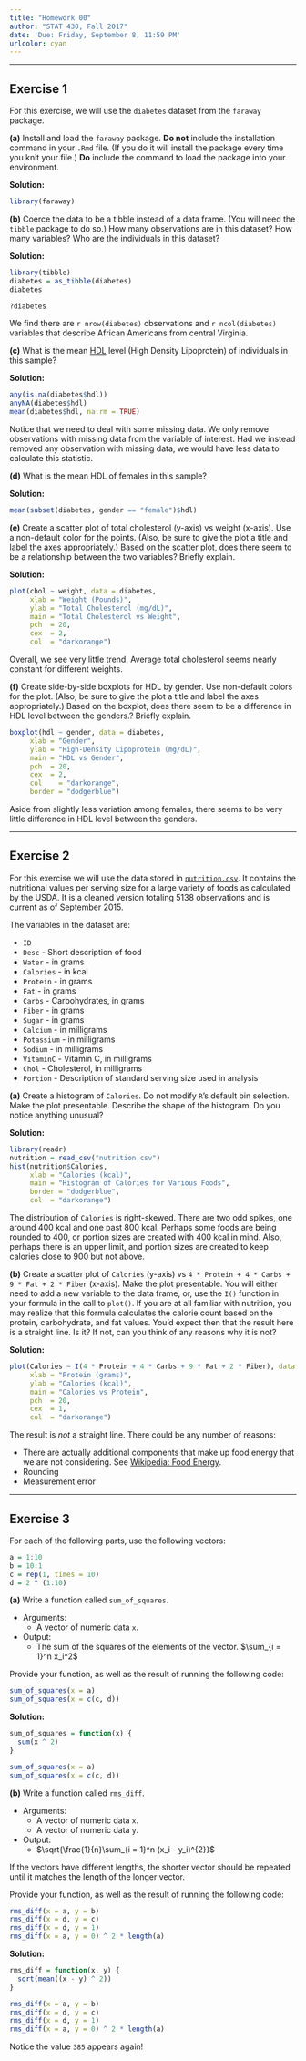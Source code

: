 ```yaml
---
title: "Homework 00"
author: "STAT 430, Fall 2017"
date: 'Due: Friday, September 8, 11:59 PM'
urlcolor: cyan
---
```


***

## Exercise 1

For this exercise, we will use the `diabetes` dataset from the `faraway` package.

**(a)** Install and load the `faraway` package. **Do not** include the installation command in your `.Rmd` file. (If you do it will install the package every time you knit your file.) **Do** include the command to load the package into your environment.

**Solution:**

```r
library(faraway)
```

**(b)** Coerce the data to be a tibble instead of a data frame. (You will need the `tibble` package to do so.) How many observations are in this dataset? How many variables? Who are the individuals in this dataset?

**Solution:**

```r
library(tibble)
diabetes = as_tibble(diabetes)
diabetes
```

```r
?diabetes
```

We find there are `r nrow(diabetes)` observations and `r ncol(diabetes)` variables that describe African Americans from central Virginia.

**(c)** What is the mean [HDL](https://en.wikipedia.org/wiki/High-density_lipoprotein) level (High Density Lipoprotein) of individuals in this sample?

**Solution:**

```r
any(is.na(diabetes$hdl))
anyNA(diabetes$hdl)
mean(diabetes$hdl, na.rm = TRUE)
```

Notice that we need to deal with some missing data. We only remove observations with missing data from the variable of interest. Had we instead removed any observation with missing data, we would have less data to calculate this statistic.

**(d)** What is the mean HDL of females in this sample?

**Solution:**

```r
mean(subset(diabetes, gender == "female")$hdl)
```

**(e)** Create a scatter plot of total cholesterol (y-axis) vs weight (x-axis). Use a non-default color for the points. (Also, be sure to give the plot a title and label the axes appropriately.) Based on the scatter plot, does there seem to be a relationship between the two variables? Briefly explain.

**Solution:**

```r
plot(chol ~ weight, data = diabetes,
     xlab = "Weight (Pounds)",
     ylab = "Total Cholesterol (mg/dL)",
     main = "Total Cholesterol vs Weight",
     pch  = 20,
     cex  = 2,
     col  = "darkorange")
```

Overall, we see very little trend. Average total cholesterol seems nearly constant for different weights.

**(f)** Create side-by-side boxplots for HDL by gender. Use non-default colors for the plot. (Also, be sure to give the plot a title and label the axes appropriately.) Based on the boxplot, does there seem to be a difference in HDL level between the genders.? Briefly explain.

```r
boxplot(hdl ~ gender, data = diabetes,
     xlab = "Gender",
     ylab = "High-Density Lipoprotein (mg/dL)",
     main = "HDL vs Gender",
     pch  = 20,
     cex  = 2,
     col    = "darkorange",
     border = "dodgerblue")
```

Aside from slightly less variation among females, there seems to be very little difference in HDL level between the genders.

***

## Exercise 2

For this exercise we will use the data stored in [`nutrition.csv`](nutrition.csv). It contains the nutritional values per serving size for a large variety of foods as calculated by the USDA. It is a cleaned version totaling 5138 observations and is current as of September 2015.

The variables in the dataset are:

- `ID` 
- `Desc` - Short description of food
- `Water` - in grams
- `Calories` - in kcal
- `Protein` - in grams
- `Fat` - in grams
- `Carbs` - Carbohydrates, in grams
- `Fiber` - in grams
- `Sugar` - in grams
- `Calcium` - in milligrams
- `Potassium` - in milligrams
- `Sodium` - in milligrams
- `VitaminC` - Vitamin C, in milligrams
- `Chol` - Cholesterol, in milligrams
- `Portion` - Description of standard serving size used in analysis

**(a)** Create a histogram of `Calories`. Do not modify `R`'s default bin selection. Make the plot presentable. Describe the shape of the histogram. Do you notice anything unusual?

**Solution:**

```r
library(readr)
nutrition = read_csv("nutrition.csv")
hist(nutrition$Calories,
     xlab = "Calories (kcal)",
     main = "Histogram of Calories for Various Foods",
     border = "dodgerblue",
     col  = "darkorange")
```

The distribution of `Calories` is right-skewed. There are two odd spikes, one around 400 kcal and one past 800 kcal. Perhaps some foods are being rounded to 400, or portion sizes are created with 400 kcal in mind. Also, perhaps there is an upper limit, and portion sizes are created to keep calories close to 900 but not above.

**(b)** Create a scatter plot of `Calories` (y-axis) vs `4 * Protein + 4 * Carbs + 9 * Fat + 2 * Fiber` (x-axis). Make the plot presentable. You will either need to add a new variable to the data frame, or, use the `I()` function in your formula in the call to `plot()`. If you are at all familiar with nutrition, you may realize that this formula calculates the calorie count based on the protein, carbohydrate, and fat values. You'd expect then that the result here is a straight line. Is it? If not, can you think of any reasons why it is not?

**Solution:**

```r
plot(Calories ~ I(4 * Protein + 4 * Carbs + 9 * Fat + 2 * Fiber), data = nutrition,
     xlab = "Protein (grams)",
     ylab = "Calories (kcal)",
     main = "Calories vs Protein",
     pch  = 20,
     cex  = 1,
     col  = "darkorange")
```

The result is *not* a straight line. There could be any number of reasons:

- There are actually additional components that make up food energy that we are not considering. See [Wikipedia: Food Energy](https://en.wikipedia.org/wiki/Food_energy).
- Rounding
- Measurement error

***

## Exercise 3

For each of the following parts, use the following vectors:

```r
a = 1:10
b = 10:1
c = rep(1, times = 10)
d = 2 ^ (1:10)
```

**(a)** Write a function called `sum_of_squares`.

- Arguments:
    - A vector of numeric data `x`.
- Output:
    - The sum of the squares of the elements of the vector. $\sum_{i = 1}^n x_i^2$
    
Provide your function, as well as the result of running the following code:

```r
sum_of_squares(x = a)
sum_of_squares(x = c(c, d))
```

**Solution:**

```r
sum_of_squares = function(x) {
  sum(x ^ 2)
}

sum_of_squares(x = a)
sum_of_squares(x = c(c, d))
```

**(b)** Write a function called `rms_diff`.

- Arguments:
    - A vector of numeric data `x`.
    - A vector of numeric data `y`.
- Output:
    - $\sqrt{\frac{1}{n}\sum_{i = 1}^n (x_i - y_i)^{2}}$
    
If the vectors have different lengths, the shorter vector should be repeated until it matches the length of the longer vector.
    
Provide your function, as well as the result of running the following code:

```r
rms_diff(x = a, y = b)
rms_diff(x = d, y = c)
rms_diff(x = d, y = 1)
rms_diff(x = a, y = 0) ^ 2 * length(a)
```

**Solution:**

```r
rms_diff = function(x, y) {
  sqrt(mean((x - y) ^ 2))
}

rms_diff(x = a, y = b)
rms_diff(x = d, y = c)
rms_diff(x = d, y = 1)
rms_diff(x = a, y = 0) ^ 2 * length(a)
```

Notice the value `385` appears again!
